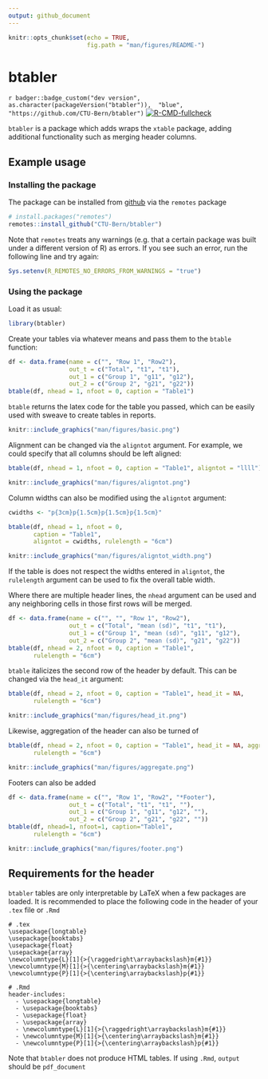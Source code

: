 ```yaml
---
output: github_document
---
```


<!-- README.md is generated from README.Rmd. Please edit that file -->

```r
knitr::opts_chunk$set(echo = TRUE,
                      fig.path = "man/figures/README-")
```

# btabler


`r badger::badge_custom("dev version", as.character(packageVersion("btabler")), 
"blue", "https://github.com/CTU-Bern/btabler")`
[![R-CMD-fullcheck](https://github.com/CTU-Bern/btabler/actions/workflows/R-CMD-full.yaml/badge.svg)](https://github.com/CTU-Bern/btabler/actions/workflows/R-CMD-full.yaml)

`btabler` is a package which adds wraps the `xtable` package, adding additional 
functionality such as merging header columns.



## Example usage 

### Installing the package

The package can be installed from [github](https://github.com/CTU-Bern/btabler) 
via the `remotes` package

```r
# install.packages("remotes")
remotes::install_github("CTU-Bern/btabler")
```

Note that `remotes` treats any warnings (e.g. that a certain package was built 
under a different version of R) as errors. If you see such an error, run the 
following line and try again:

```r
Sys.setenv(R_REMOTES_NO_ERRORS_FROM_WARNINGS = "true")
```

### Using the package 
Load it as usual:
```r
library(btabler)
```

Create your tables via whatever means and pass them to the `btable` function:
```r
df <- data.frame(name = c("", "Row 1", "Row2"),
                 out_t = c("Total", "t1", "t1"),
                 out_1 = c("Group 1", "g11", "g12"), 
                 out_2 = c("Group 2", "g21", "g22"))
btable(df, nhead = 1, nfoot = 0, caption = "Table1")
```

`btable` returns the latex code for the table you passed, which can be easily used 
with sweave to create tables in reports.

```r
knitr::include_graphics("man/figures/basic.png")
```

Alignment can be changed via the `aligntot` argument. For example, we could specify 
that all columns should be left aligned:
```r
btable(df, nhead = 1, nfoot = 0, caption = "Table1", aligntot = "llll")
```
```r
knitr::include_graphics("man/figures/aligntot.png")
```

Column widths can also be modified using the `aligntot` argument:
```r
cwidths <- "p{3cm}p{1.5cm}p{1.5cm}p{1.5cm}"

btable(df, nhead = 1, nfoot = 0, 
       caption = "Table1", 
       aligntot = cwidths, rulelength = "6cm")
```
```r
knitr::include_graphics("man/figures/aligntot_width.png")
```

If the table is does not respect the widths entered in `aligntot`, the `rulelength` 
argument can be used to fix the overall table width.

Where there are multiple header lines, the `nhead` argument can be used and any 
neighboring cells in those first rows will be merged. 
```r
df <- data.frame(name = c("", "", "Row 1", "Row2"),
                 out_t = c("Total", "mean (sd)", "t1", "t1"),
                 out_1 = c("Group 1", "mean (sd)", "g11", "g12"),
                 out_2 = c("Group 2", "mean (sd)", "g21", "g22"))
btable(df, nhead = 2, nfoot = 0, caption = "Table1", 
       rulelength = "6cm")
```

`btable` italicizes the second row of the header by default. This can be changed 
via the `head_it` argument:
```r
btable(df, nhead = 2, nfoot = 0, caption = "Table1", head_it = NA, 
       rulelength = "6cm")
```
```r
knitr::include_graphics("man/figures/head_it.png")
```

Likewise, aggregation of the header can also be turned of
```r
btable(df, nhead = 2, nfoot = 0, caption = "Table1", head_it = NA, aggregate = FALSE, 
       rulelength = "6cm")
```
```r
knitr::include_graphics("man/figures/aggregate.png")
```

Footers can also be added
```r
df <- data.frame(name = c("", "Row 1", "Row2", "*Footer"),
                 out_t = c("Total", "t1", "t1", ""),
                 out_1 = c("Group 1", "g11", "g12", ""),
                 out_2 = c("Group 2", "g21", "g22", ""))
btable(df, nhead=1, nfoot=1, caption="Table1", 
       rulelength = "6cm")
```

```r
knitr::include_graphics("man/figures/footer.png")
```


## Requirements for the header

`btabler` tables are only interpretable by LaTeX when a few packages are loaded. 
It is recommended to place the following code in the header of your `.tex` file 
or `.Rmd`

```
# .tex
\usepackage{longtable}
\usepackage{booktabs}
\usepackage{float}
\usepackage{array}
\newcolumntype{L}[1]{>{\raggedright\arraybackslash}m{#1}}
\newcolumntype{M}[1]{>{\centering\arraybackslash}m{#1}}
\newcolumntype{P}[1]{>{\centering\arraybackslash}p{#1}}

# .Rmd
header-includes:
  - \usepackage{longtable}
  - \usepackage{booktabs}
  - \usepackage{float}
  - \usepackage{array}
  - \newcolumntype{L}[1]{>{\raggedright\arraybackslash}m{#1}}
  - \newcolumntype{M}[1]{>{\centering\arraybackslash}m{#1}}
  - \newcolumntype{P}[1]{>{\centering\arraybackslash}p{#1}}
```

Note that `btabler` does not produce HTML tables. If using `.Rmd`, `output` should be 
`pdf_document`
